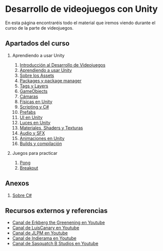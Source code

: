 
# Desarrollo de videojuegos con Unity

En esta página encontraréis todo el material que iremos viendo durante el curso de la parte de videojuegos.

## Apartados del curso

1. Aprendiendo a usar Unity
    1. [Introducción al Desarrollo de Videojuegos](./1-Unity/1-Introduccion.mdx)
    2. [Aprendiendo a usar Unity](./1-Unity/2-Unity.mdx)
    3. [Sobre los Assets](./1-Unity/3-Assets.mdx)
    4. [Packages y package manager](./1-Unity/4-Packages.mdx)
    5. [Tags y Layers](./1-Unity/5-TagsLayers.mdx)
    6. [GameObjects](./1-Unity/6-GameObjects.mdx)
    7. [Cámaras](./1-Unity/7-Camaras.mdx)
    8. [Físicas en Unity](./1-Unity/8-Fisicas.mdx)
    9. [Scripting y C#](./1-Unity/9-Scripting.mdx)
    10. [Prefabs](./1-Unity/10-Prefabs.mdx)
    11. [UI en Unity](./1-Unity/11-UI.mdx)
    12. [Luces en Unity](./1-Unity/12-Luces.mdx)
    13. [Materiales, Shaders y Texturas](./1-Unity/13-MaterialesShadersTexturas.mdx)
    14. [Audio y SFX](./1-Unity/14-Audio.mdx)
    15. [Animaciones en Unity](./1-Unity/15-Animaciones.mdx)
    16. [Builds y compilación](./1-Unity/16-Builds.mdx)

2. Juegos para practicar
    1. [Pong](./2-Juegos/1-Pong.mdx)
    2. [Breakout](./2-Juegos/2-Breakout.mdx)


 ## Anexos

 1. [Sobre C#](./3-CSharp/3-CSharp.mdx) 
 
 ## Recursos externos y referencias

 - [Canal de Erkberg the Greenening en Youtube](https://www.youtube.com/@erkberg)
 - [Canal de LuisCanary en Youtube](https://www.youtube.com/@LuisCanary)
 - [Canal de JLPM en Youtube](https://www.youtube.com/@JLPM)
 - [Canal de Indierama en Youtube](https://www.youtube.com/@Indierama)
 - [Canal de Sasquatch B Studios en Youtube](https://www.youtube.com/@sasquatchbgames)
